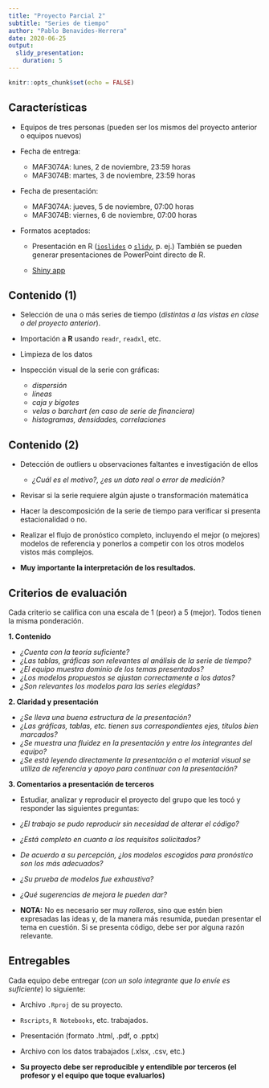 ```yaml
---
title: "Proyecto Parcial 2"
subtitle: "Series de tiempo"
author: "Pablo Benavides-Herrera"
date: 2020-06-25
output: 
  slidy_presentation:
    duration: 5
---
```


```r
knitr::opts_chunk$set(echo = FALSE)
```

## Características

- Equipos de tres personas (pueden ser los mismos del proyecto anterior o equipos nuevos)

- Fecha de entrega:
  
  - MAF3074A: lunes, 2 de noviembre, 23:59 horas
  - MAF3074B: martes, 3 de noviembre, 23:59 horas
  
- Fecha de presentación:

  - MAF3074A: jueves, 5 de noviembre, 07:00 horas
  - MAF3074B: viernes, 6 de noviembre, 07:00 horas

- Formatos aceptados:

  - Presentación en R ([`ioslides`](https://bookdown.org/yihui/rmarkdown/ioslides-presentation.html) o [`slidy`](https://bookdown.org/yihui/rmarkdown/slidy-presentation.html), p. ej.) También se pueden generar presentaciones de PowerPoint directo de R.
  
  - [Shiny app](https://shiny.rstudio.com/)
  

## Contenido (1) 

- Selección de una o más series de tiempo (*distintas a las vistas en clase o del proyecto anterior*).

- Importación a **R** usando `readr`, `readxl`, etc.

- Limpieza de los datos

- Inspección visual de la serie con gráficas:
  - *dispersión*
  - *líneas*
  - *caja y bigotes*
  - *velas o barchart (en caso de serie de financiera)*
  - *histogramas, densidades, correlaciones*

## Contenido (2)

- Detección de outliers u observaciones faltantes e investigación de ellos
  - *¿Cuál es el motivo?, ¿es un dato real o error de medición?*
  
- Revisar si la serie requiere algún ajuste o transformación matemática

- Hacer la descomposición de la serie de tiempo para verificar si presenta estacionalidad o no.

- Realizar el flujo de pronóstico completo, incluyendo el mejor (o mejores) modelos de referencia y ponerlos a competir con los otros modelos vistos más complejos.

- **Muy importante la interpretación de los resultados.**

## Criterios de evaluación

Cada criterio se califica con una escala de 1 (peor) a 5 (mejor). Todos tienen la misma ponderación.

**1. Contenido**

  - *¿Cuenta con la teoría suficiente?*
  - *¿Las tablas, gráficas son relevantes al análisis de la serie de tiempo?*
  - *¿El equipo muestra dominio de los temas presentados?*
  - *¿Los modelos propuestos se ajustan correctamente a los datos?*
  - *¿Son relevantes los modelos para las series elegidas?*
  
**2. Claridad y presentación**

  - *¿Se lleva una buena estructura de la presentación?*
  - *¿Las gráficas, tablas, etc. tienen sus correspondientes ejes, títulos bien marcados?*
  - *¿Se muestra una fluidez en la presentación y entre los integrantes del equipo?*
  - *¿Se está leyendo directamente la presentación o el material visual se utiliza de referencia y apoyo para continuar con la presentación?*
  
**3. Comentarios a presentación de terceros**

  - Estudiar, analizar y reproducir el proyecto del grupo que les tocó y responder las siguientes preguntas:
  - *¿El trabajo se pudo reproducir sin necesidad de alterar el código?*
  - *¿Está completo en cuanto a los requisitos solicitados?*
  - *De acuerdo a su percepción, ¿los modelos escogidos para pronóstico son los más adecuados?*
  - *¿Su prueba de modelos fue exhaustiva?*
  - *¿Qué sugerencias de mejora le pueden dar?*

* **NOTA:** No es necesario ser muy *rolleros*, sino que estén bien expresadas las ideas y, de la manera más resumida, puedan presentar el tema en cuestión. Si se presenta código, debe ser por alguna razón relevante.

## Entregables

Cada equipo debe entregar (*con un solo integrante que lo envíe es suficiente*) lo siguiente:

- Archivo `.Rproj` de su proyecto.

- `Rscripts`, `R Notebooks`, etc. trabajados.

- Presentación (formato .html, .pdf, o .pptx)

- Archivo con los datos trabajados (.xlsx, .csv, etc.)

- **Su proyecto debe ser reproducible y entendible por terceros (el profesor y el equipo que toque evaluarlos)**


